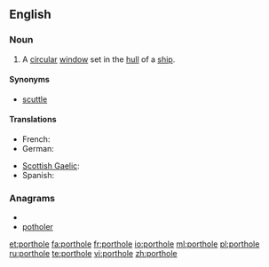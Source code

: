 ==English==

===Noun===
{{en-noun}}

# A [[circular]] [[window]] set in the [[hull]] of a [[ship]].

====Synonyms====
*[[scuttle]]

====Translations====
{{trans-top|circular window}}
* French: {{t+|fr|hublot|m}}
* German: {{t+|de|Bullauge|n}}
{{trans-mid}}
* [[Scottish Gaelic]]: {{t-|gd|uinneag bàta|f|xs=Scottish Gaelic}}
* Spanish: {{t-|es|tronera|f}}
{{trans-bottom}}

===Anagrams===
* {{alphagram|ehlooprt}}
* [[potholer#English|potholer]]

[[et:porthole]]
[[fa:porthole]]
[[fr:porthole]]
[[io:porthole]]
[[ml:porthole]]
[[pl:porthole]]
[[ru:porthole]]
[[te:porthole]]
[[vi:porthole]]
[[zh:porthole]]